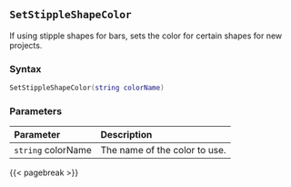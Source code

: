 ## `SetStippleShapeColor`

If using stipple shapes for bars, sets the color for certain shapes for new projects.

### Syntax {-}

``` .lua
SetStippleShapeColor(string colorName)
```

### Parameters {-}

**Parameter** | **Description**
| :-- | :-- |
| `string` colorName | The name of the color to use. |

{{< pagebreak >}}